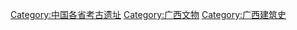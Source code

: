 [[Category:中国各省考古遗址|Category:中国各省考古遗址]]
[[Category:广西文物|Category:广西文物]]
[[Category:广西建筑史|Category:广西建筑史]]